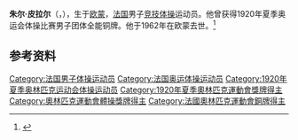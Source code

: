 {{NoteTA|G1=Sports}}
'''朱尔·皮拉尔'''（{{lang-fr|Jules Pirard}}，{{bd|1885年|5月28日|1962年|12月22日}}），生于[[欧蒙_(诺尔省)|欧蒙]]，[[法国|法国]]男子[[竞技体操|竞技体操]]运动员。他曾获得1920年夏季奥运会体操比赛男子团体全能铜牌。他于1962年在欧蒙去世。<ref>{{Cite web|title=Jules PIRARD|url=https://www.olympic.org/jules-pirard|accessdate=2021-03-25|work=International Olympic Committee|archive-date=2020-08-22|archive-url=https://web.archive.org/web/20200822192550/https://www.olympic.org/Jules-Pirard|dead-url=no}}</ref>

== 参考资料 ==
{{reflist}}

{{Authority control}}
{{DEFAULTSORT:Pirard, Jules}}
[[Category:法国男子体操运动员|Category:法国男子体操运动员]]
[[Category:法国奥运体操运动员|Category:法国奥运体操运动员]]
[[Category:1920年夏季奥林匹克运动会体操运动员|Category:1920年夏季奥林匹克运动会体操运动员]]
[[Category:1920年夏季奧林匹克運動會獎牌得主|Category:1920年夏季奧林匹克運動會獎牌得主]]
[[Category:奧林匹克運動會體操獎牌得主|Category:奧林匹克運動會體操獎牌得主]]
[[Category:法國奧林匹克運動會銅牌得主|Category:法國奧林匹克運動會銅牌得主]]